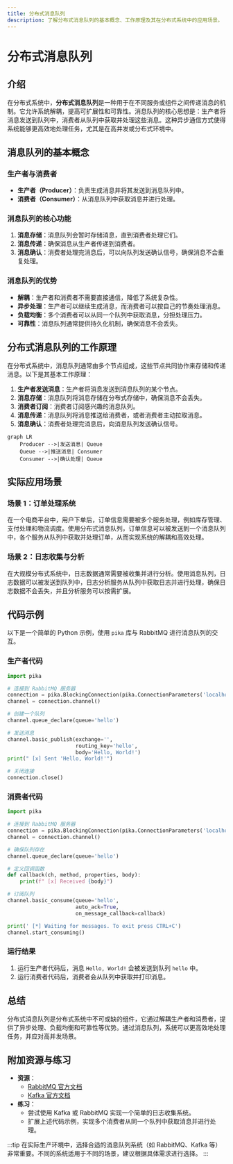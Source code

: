 ```yaml
---
title: 分布式消息队列
description: 了解分布式消息队列的基本概念、工作原理及其在分布式系统中的应用场景。
---
```


# 分布式消息队列

## 介绍

在分布式系统中，**分布式消息队列**是一种用于在不同服务或组件之间传递消息的机制。它允许系统解耦，提高可扩展性和可靠性。消息队列的核心思想是：生产者将消息发送到队列中，消费者从队列中获取并处理这些消息。这种异步通信方式使得系统能够更高效地处理任务，尤其是在高并发或分布式环境中。

## 消息队列的基本概念

### 生产者与消费者

- **生产者（Producer）**：负责生成消息并将其发送到消息队列中。
- **消费者（Consumer）**：从消息队列中获取消息并进行处理。

### 消息队列的核心功能

1. **消息存储**：消息队列会暂时存储消息，直到消费者处理它们。
2. **消息传递**：确保消息从生产者传递到消费者。
3. **消息确认**：消费者处理完消息后，可以向队列发送确认信号，确保消息不会重复处理。

### 消息队列的优势

- **解耦**：生产者和消费者不需要直接通信，降低了系统复杂性。
- **异步处理**：生产者可以继续生成消息，而消费者可以按自己的节奏处理消息。
- **负载均衡**：多个消费者可以从同一个队列中获取消息，分担处理压力。
- **可靠性**：消息队列通常提供持久化机制，确保消息不会丢失。

## 分布式消息队列的工作原理

在分布式系统中，消息队列通常由多个节点组成，这些节点共同协作来存储和传递消息。以下是其基本工作原理：

1. **生产者发送消息**：生产者将消息发送到消息队列的某个节点。
2. **消息存储**：消息队列将消息存储在分布式存储中，确保消息不会丢失。
3. **消费者订阅**：消费者订阅感兴趣的消息队列。
4. **消息传递**：消息队列将消息推送给消费者，或者消费者主动拉取消息。
5. **消息确认**：消费者处理完消息后，向消息队列发送确认信号。

```mermaid
graph LR
    Producer -->|发送消息| Queue
    Queue -->|推送消息| Consumer
    Consumer -->|确认处理| Queue
```

## 实际应用场景

### 场景 1：订单处理系统

在一个电商平台中，用户下单后，订单信息需要被多个服务处理，例如库存管理、支付处理和物流调度。使用分布式消息队列，订单信息可以被发送到一个消息队列中，各个服务从队列中获取并处理订单，从而实现系统的解耦和高效处理。

### 场景 2：日志收集与分析

在大规模分布式系统中，日志数据通常需要被收集并进行分析。使用消息队列，日志数据可以被发送到队列中，日志分析服务从队列中获取日志并进行处理，确保日志数据不会丢失，并且分析服务可以按需扩展。

## 代码示例

以下是一个简单的 Python 示例，使用 `pika` 库与 RabbitMQ 进行消息队列的交互。

### 生产者代码

```python
import pika

# 连接到 RabbitMQ 服务器
connection = pika.BlockingConnection(pika.ConnectionParameters('localhost'))
channel = connection.channel()

# 创建一个队列
channel.queue_declare(queue='hello')

# 发送消息
channel.basic_publish(exchange='',
                      routing_key='hello',
                      body='Hello, World!')
print(" [x] Sent 'Hello, World!'")

# 关闭连接
connection.close()
```

### 消费者代码

```python
import pika

# 连接到 RabbitMQ 服务器
connection = pika.BlockingConnection(pika.ConnectionParameters('localhost'))
channel = connection.channel()

# 确保队列存在
channel.queue_declare(queue='hello')

# 定义回调函数
def callback(ch, method, properties, body):
    print(f" [x] Received {body}")

# 订阅队列
channel.basic_consume(queue='hello',
                      auto_ack=True,
                      on_message_callback=callback)

print(' [*] Waiting for messages. To exit press CTRL+C')
channel.start_consuming()
```

### 运行结果

1. 运行生产者代码后，消息 `Hello, World!` 会被发送到队列 `hello` 中。
2. 运行消费者代码后，消费者会从队列中获取并打印消息。

## 总结

分布式消息队列是分布式系统中不可或缺的组件，它通过解耦生产者和消费者，提供了异步处理、负载均衡和可靠性等优势。通过消息队列，系统可以更高效地处理任务，并应对高并发场景。

## 附加资源与练习

- **资源**：
  - [RabbitMQ 官方文档](https://www.rabbitmq.com/documentation.html)
  - [Kafka 官方文档](https://kafka.apache.org/documentation/)
- **练习**：
  - 尝试使用 Kafka 或 RabbitMQ 实现一个简单的日志收集系统。
  - 扩展上述代码示例，实现多个消费者从同一个队列中获取消息并进行处理。

:::tip
在实际生产环境中，选择合适的消息队列系统（如 RabbitMQ、Kafka 等）非常重要。不同的系统适用于不同的场景，建议根据具体需求进行选择。
:::